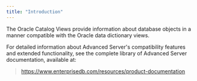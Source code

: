 ```yaml
---
title: "Introduction"
---
```




The Oracle Catalog Views provide information about database objects in a manner compatible with the Oracle data dictionary views.

For detailed information about Advanced Server's compatibility features and extended functionality, see the complete library of Advanced Server documentation, available at:

> <https://www.enterprisedb.com/resources/product-documentation>
